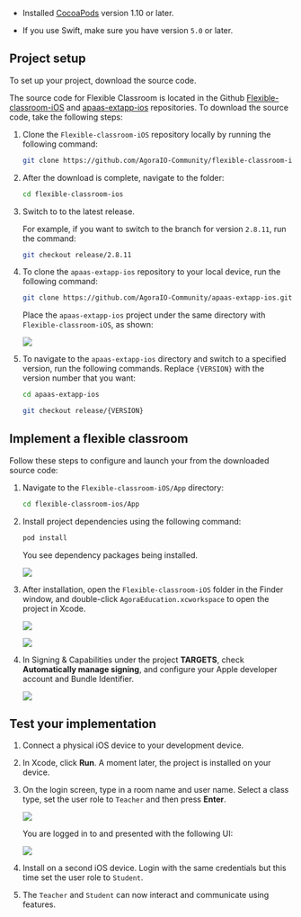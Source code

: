 <PlatformWrapper platform="ios">

* Installed [CocoaPods](https://guides.cocoapods.org/using/getting-started.html#getting-started) version 1.10 or later.

* If you use Swift, make sure you have version `5.0` or later.

## Project setup

To set up your <Vg k="FC" /> project, download the source code.

The source code for Flexible Classroom is located in the Github [Flexible-classroom-iOS](https://github.com/AgoraIO-Community/flexible-classroom-ios.git) and [apaas-extapp-ios](https://github.com/AgoraIO-Community/apaas-extapp-ios) repositories. To download the source code, take the following steps:

1. Clone the `Flexible-classroom-iOS` repository locally by running the following command:

   ```bash
   git clone https://github.com/AgoraIO-Community/flexible-classroom-ios.git
   ```

1. After the download is complete, navigate to the folder:

   ```bash
   cd flexible-classroom-ios
   ```

1. Switch to to the latest release.

   For example, if you want to switch to the branch for version `2.8.11`, run the command:

   ```bash
   git checkout release/2.8.11
   ```


1. To clone the `apaas-extapp-ios` repository to your local device, run the following command:

   ```bash
   git clone https://github.com/AgoraIO-Community/apaas-extapp-ios.git
   ```

   Place the `apaas-extapp-ios` project under the same directory with `Flexible-classroom-iOS`, as shown:

   ![](/images/flexible-classroom/directory-structure-ios.png)

1. To navigate to the `apaas-extapp-ios` directory and switch to a specified version, run the following commands. Replace `{VERSION}` with the version number that you want:

   ```bash
   cd apaas-extapp-ios
   ```

   ```bash
   git checkout release/{VERSION}
   ```

## Implement a flexible classroom

Follow these steps to configure and launch your <Vg k="FC" /> from the downloaded source code:

1. Navigate to the `Flexible-classroom-iOS/App` directory:

   ```bash
   cd flexible-classroom-ios/App
   ```

1. Install project dependencies using the following command:

   ```bash
   pod install
   ```

   You see dependency packages being installed.

   ![](https://web-cdn.agora.io/docs-files/1648725475723)

1. After installation, open the `Flexible-classroom-iOS` folder in the Finder window, and double-click `AgoraEducation.xcworkspace` to open the project in Xcode.

   ![](https://web-cdn.agora.io/docs-files/1648725644218)

   ![](https://web-cdn.agora.io/docs-files/1648725725804)

1. In Signing & Capabilities under the project **TARGETS**, check **Automatically manage signing**, and configure your Apple developer account and Bundle Identifier.

   ![](https://web-cdn.agora.io/docs-files/1648725848162)

## Test your implementation

1. Connect a physical iOS device to your development device.

1. In Xcode, click **Run**. A moment later, the project is installed on your device. 

1. On the login screen, type in a room name and user name. Select a class type, set the user role to `Teacher` and then press **Enter**. 

   ![](https://web-cdn.agora.io/docs-files/1648726024179)

   You are logged in to <Vg k="FC" /> and presented with the following UI:

   ![](https://web-cdn.agora.io/docs-files/1648635720196)

1. Install <Vg k="FC" /> on a second iOS device. Login with the same credentials but this time set the user role to `Student`.

1. The `Teacher` and `Student` can now interact and communicate using <Vg k="FC" /> features.






   



</PlatformWrapper>